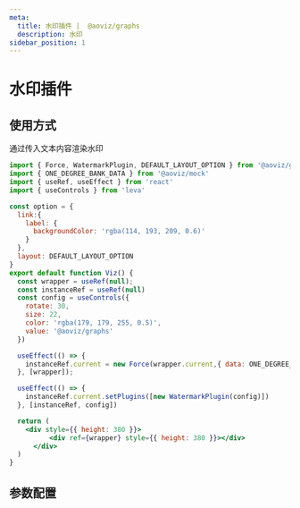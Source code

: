 ```yaml
---
meta:
  title: 水印插件 |  @aoviz/graphs
  description: 水印
sidebar_position: 1
---
```


# 水印插件

## 使用方式

通过传入文本内容渲染水印


```jsx live=true template=configPlayground
import { Force, WatermarkPlugin, DEFAULT_LAYOUT_OPTION } from '@aoviz/graphs'
import { ONE_DEGREE_BANK_DATA } from '@aoviz/mock'
import { useRef, useEffect } from 'react'
import { useControls } from 'leva'

const option = {
  link:{
    label: {
      backgroundColor: 'rgba(114, 193, 209, 0.6)' 
    }
  },
  layout: DEFAULT_LAYOUT_OPTION
}
export default function Viz() {
  const wrapper = useRef(null);
  const instanceRef = useRef(null)
  const config = useControls({
    rotate: 30,
    size: 22,
    color: 'rgba(179, 179, 255, 0.5)',
    value: '@aoviz/graphs'
  })

  useEffect(() => {
    instanceRef.current = new Force(wrapper.current,{ data: ONE_DEGREE_BANK_DATA, option });
  }, [wrapper]);

  useEffect(() => {
    instanceRef.current.setPlugins([new WatermarkPlugin(config)])
  }, [instanceRef, config])

  return (
    <div style={{ height: 380 }}>
		  <div ref={wrapper} style={{ height: 380 }}></div>
	  </div>
  )
}

```

## 参数配置


<TablesConfiguration data={FORCE_WATERMARK_PLUGIN_DATA} />
